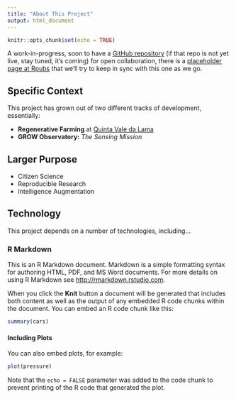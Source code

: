 ```yaml
---
title: "About This Project"
output: html_document
---
```


```r
knitr::opts_chunk$set(echo = TRUE)
```

A work-in-progress, soon to have a [GitHub repository](https://github.com/ludwa6/GROW) (if that repo is not yet live, stay tuned, it's coming) for open collaboration, there is a [placeholder page at Rpubs](http://rpubs.com/ludwa6/GROW) that we'll try to keep in sync with this one as we go.

## Specific Context

This project has grown out of two different tracks of development, essentially:

- **Regenerative Farming** at [Quinta Vale da Lama](https://www.valedalama.net)
- **GROW Observatory:** _The Sensing Mission_

## Larger Purpose

- Citizen Science
- Reproducible Research
- Intelligence Augmentation

## Technology

This project depends on a number of technologies, including...

### R Markdown

This is an R Markdown document. Markdown is a simple formatting syntax for authoring HTML, PDF, and MS Word documents. For more details on using R Markdown see <http://rmarkdown.rstudio.com>.

When you click the **Knit** button a document will be generated that includes both content as well as the output of any embedded R code chunks within the document. You can embed an R code chunk like this:

```r
summary(cars)
```

#### Including Plots

You can also embed plots, for example:

```r
plot(pressure)
```

Note that the `echo = FALSE` parameter was added to the code chunk to prevent printing of the R code that generated the plot.
